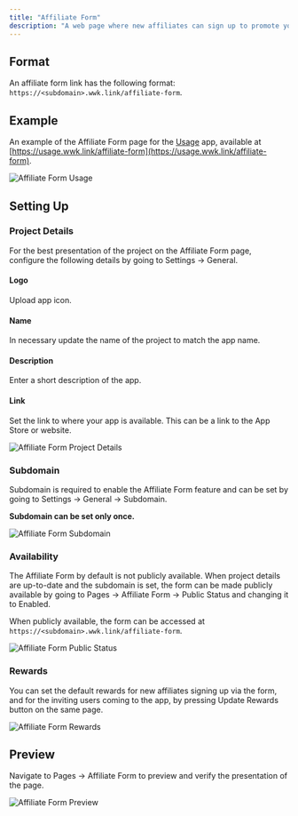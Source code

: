 ```yaml
---
title: "Affiliate Form"
description: "A web page where new affiliates can sign up to promote your app for a commission."
---
```


## Format

An affiliate form link has the following format: `https://<subdomain>.wwk.link/affiliate-form`.

## Example

An example of the Affiliate Form page for the [Usage](https://usage.pro) app, available at [https://usage.wwk.link/affiliate-form](https://usage.wwk.link/affiliate-form).

![Affiliate Form Usage](/images/affiliate-form-usage.png)

## Setting Up

### Project Details

For the best presentation of the project on the Affiliate Form page, configure the following details by going to Settings -> General.

#### Logo

Upload app icon.

#### Name

In necessary update the name of the project to match the app name.

#### Description

Enter a short description of the app.

#### Link

Set the link to where your app is available. This can be a link to the App Store or website.

![Affiliate Form Project Details](/images/code-link-project-details.png)

### Subdomain

Subdomain is required to enable the Affiliate Form feature and can be set by going to Settings -> General -> Subdomain.

<Warning>**Subdomain can be set only once.**</Warning>

![Affiliate Form Subdomain](/images/code-link-subdomain.png)

### Availability

The Affiliate Form by default is not publicly available.
When project details are up-to-date and the subdomain is set, the form can be made publicly available by going to Pages -> Affiliate Form -> Public Status and changing it to Enabled.

When publicly available, the form can be accessed at `https://<subdomain>.wwk.link/affiliate-form`.

![Affiliate Form Public Status](/images/affiliate-form-public-status.png)

### Rewards

You can set the default rewards for new affiliates signing up via the form, and for the inviting users coming to the app, by pressing Update Rewards button on the same page.

![Affiliate Form Rewards](/images/affiliate-form-rewards.png)

## Preview

Navigate to Pages -> Affiliate Form to preview and verify the presentation of the page.

![Affiliate Form Preview](/images/affiliate-form-preview.png)
